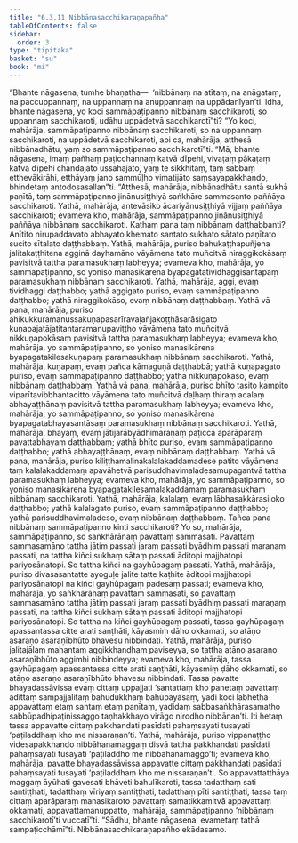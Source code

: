 ```yaml
---
title: "6.3.11 Nibbānasacchikaraṇapañha"
tableOfContents: false
sidebar:
  order: 3
type: "tipitaka"
basket: "su"
book: "mi"
---
```



<DynamicBreadcrumb />

<Division number="200" book="mi" bookNo="28">

<Paragraph number="1359" book="mi">
“Bhante nāgasena, tumhe bhaṇatha—  ‘nibbānaṃ na atītaṃ, na anāgataṃ, na paccuppannaṃ, na uppannaṃ na anuppannaṃ na uppādanīyan’ti. Idha, bhante nāgasena, yo koci sammāpaṭipanno nibbānaṃ sacchikaroti, so uppannaṃ sacchikaroti, udāhu uppādetvā sacchikarotī”ti? “Yo koci, mahārāja, sammāpaṭipanno nibbānaṃ sacchikaroti, so na uppannaṃ sacchikaroti, na uppādetvā sacchikaroti, api ca, mahārāja, atthesā nibbānadhātu, yaṃ so sammāpaṭipanno sacchikarotī”ti.
</Paragraph>

<Paragraph number="1360" book="mi">
“Mā, bhante nāgasena, imaṃ pañhaṃ paṭicchannaṃ katvā dīpehi, vivaṭaṃ pākaṭaṃ katvā dīpehi chandajāto ussāhajāto, yaṃ te sikkhitaṃ, taṃ sabbaṃ etthevākirāhi, etthāyaṃ jano sammūḷho vimatijāto saṃsayapakkhando, bhindetaṃ antodosasallan”ti. “Atthesā, mahārāja, nibbānadhātu santā sukhā paṇītā, taṃ sammāpaṭipanno jinānusiṭṭhiyā saṅkhāre sammasanto paññāya sacchikaroti. Yathā, mahārāja, antevāsiko ācariyānusiṭṭhiyā vijjaṃ paññāya sacchikaroti; evameva kho, mahārāja, sammāpaṭipanno jinānusiṭṭhiyā paññāya nibbānaṃ sacchikaroti.
</Paragraph>

<Paragraph number="1361" book="mi">
Kathaṃ pana taṃ nibbānaṃ daṭṭhabbanti? Anītito nirupaddavato abhayato khemato santato sukhato sātato paṇītato sucito sītalato daṭṭhabbaṃ.
</Paragraph>

<Paragraph number="1362" book="mi">
Yathā, mahārāja, puriso bahukaṭṭhapuñjena jalitakaṭṭhitena agginā dayhamāno vāyāmena tato muñcitvā niraggikokāsaṃ pavisitvā tattha paramasukhaṃ labheyya; evameva kho, mahārāja, yo sammāpaṭipanno, so yoniso manasikārena byapagatatividhaggisantāpaṃ paramasukhaṃ nibbānaṃ sacchikaroti. Yathā, mahārāja, aggi, evaṃ tividhaggi daṭṭhabbo; yathā aggigato puriso, evaṃ sammāpaṭipanno daṭṭhabbo; yathā niraggikokāso, evaṃ nibbānaṃ daṭṭhabbaṃ.
</Paragraph>

<Paragraph number="1363" book="mi">
Yathā vā pana, mahārāja, puriso ahikukkuramanussakuṇapasarīravaḷañjakoṭṭhāsarāsigato kuṇapajaṭājaṭitantaramanupaviṭṭho vāyāmena tato muñcitvā nikkuṇapokāsaṃ pavisitvā tattha paramasukhaṃ labheyya; evameva kho, mahārāja, yo sammāpaṭipanno, so yoniso manasikārena byapagatakilesakuṇapaṃ paramasukhaṃ nibbānaṃ sacchikaroti. Yathā, mahārāja, kuṇapaṃ, evaṃ pañca kāmaguṇā daṭṭhabbā; yathā kuṇapagato puriso, evaṃ sammāpaṭipanno daṭṭhabbo; yathā nikkuṇapokāso, evaṃ nibbānaṃ daṭṭhabbaṃ.
</Paragraph>

<Paragraph number="1364" book="mi">
Yathā vā pana, mahārāja, puriso bhīto tasito kampito viparītavibbhantacitto vāyāmena tato muñcitvā daḷhaṃ thiraṃ acalaṃ abhayaṭṭhānaṃ pavisitvā tattha paramasukhaṃ labheyya; evameva kho, mahārāja, yo sammāpaṭipanno, so yoniso manasikārena byapagatabhayasantāsaṃ paramasukhaṃ nibbānaṃ sacchikaroti. Yathā, mahārāja, bhayaṃ, evaṃ jātijarābyādhimaraṇaṃ paṭicca aparāparaṃ pavattabhayaṃ daṭṭhabbaṃ; yathā bhīto puriso, evaṃ sammāpaṭipanno daṭṭhabbo; yathā abhayaṭṭhānaṃ, evaṃ nibbānaṃ daṭṭhabbaṃ.
</Paragraph>

<Paragraph number="1365" book="mi">
Yathā vā pana, mahārāja, puriso kiliṭṭhamalinakalalakaddamadese patito vāyāmena taṃ kalalakaddamaṃ apavāhetvā parisuddhavimaladesamupagantvā tattha paramasukhaṃ labheyya; evameva kho, mahārāja, yo sammāpaṭipanno, so yoniso manasikārena byapagatakilesamalakaddamaṃ paramasukhaṃ nibbānaṃ sacchikaroti. Yathā, mahārāja, kalalaṃ, evaṃ lābhasakkārasiloko daṭṭhabbo; yathā kalalagato puriso, evaṃ sammāpaṭipanno daṭṭhabbo; yathā parisuddhavimaladeso, evaṃ nibbānaṃ daṭṭhabbaṃ.
</Paragraph>

<Paragraph number="1366" book="mi">
Tañca pana nibbānaṃ sammāpaṭipanno kinti sacchikaroti? Yo so, mahārāja, sammāpaṭipanno, so saṅkhārānaṃ pavattaṃ sammasati. Pavattaṃ sammasamāno tattha jātiṃ passati jaraṃ passati byādhiṃ passati maraṇaṃ passati, na tattha kiñci sukhaṃ sātaṃ passati āditopi majjhatopi pariyosānatopi. So tattha kiñci na gayhūpagaṃ passati. Yathā, mahārāja, puriso divasasantatte ayoguḷe jalite tatte kaṭhite āditopi majjhatopi pariyosānatopi na kiñci gayhūpagaṃ padesaṃ passati; evameva kho, mahārāja, yo saṅkhārānaṃ pavattaṃ sammasati, so pavattaṃ sammasamāno tattha jātiṃ passati jaraṃ passati byādhiṃ passati maraṇaṃ passati, na tattha kiñci sukhaṃ sātaṃ passati āditopi majjhatopi pariyosānatopi. So tattha na kiñci gayhūpagaṃ passati, tassa gayhūpagaṃ apassantassa citte arati saṇṭhāti, kāyasmiṃ ḍāho okkamati, so atāṇo asaraṇo asaraṇībhūto bhavesu nibbindati.
</Paragraph>

<Paragraph number="1367" book="mi">
Yathā, mahārāja, puriso jalitajālaṃ mahantaṃ aggikkhandhaṃ paviseyya, so tattha atāṇo asaraṇo asaraṇībhūto aggimhi nibbindeyya; evameva kho, mahārāja, tassa gayhūpagaṃ apassantassa citte arati saṇṭhāti, kāyasmiṃ ḍāho okkamati, so atāṇo asaraṇo asaraṇībhūto bhavesu nibbindati.
</Paragraph>

<Paragraph number="1368" book="mi">
Tassa pavatte bhayadassāvissa evaṃ cittaṃ uppajjati ‘santattaṃ kho panetaṃ pavattaṃ ādittaṃ sampajjalitaṃ bahudukkhaṃ bahūpāyāsaṃ, yadi koci labhetha appavattaṃ etaṃ santaṃ etaṃ paṇītaṃ, yadidaṃ sabbasaṅkhārasamatho sabbūpadhipaṭinissaggo taṇhakkhayo virāgo nirodho nibbānan’ti. Iti hetaṃ tassa appavatte cittaṃ pakkhandati pasīdati pahaṃsayati tusayati ‘paṭiladdhaṃ kho me nissaraṇan’ti.
</Paragraph>

<Paragraph number="1369" book="mi">
Yathā, mahārāja, puriso vippanaṭṭho videsapakkhando nibbāhanamaggaṃ disvā tattha pakkhandati pasīdati pahaṃsayati tusayati ‘paṭiladdho me nibbāhanamaggo’ti; evameva kho, mahārāja, pavatte bhayadassāvissa appavatte cittaṃ pakkhandati pasīdati pahaṃsayati tusayati ‘paṭiladdhaṃ kho me nissaraṇan’ti.
</Paragraph>

<Paragraph number="1370" book="mi">
So appavattatthāya maggaṃ āyūhati gavesati bhāveti bahulīkaroti, tassa tadatthaṃ sati santiṭṭhati, tadatthaṃ vīriyaṃ santiṭṭhati, tadatthaṃ pīti santiṭṭhati, tassa taṃ cittaṃ aparāparaṃ manasikaroto pavattaṃ samatikkamitvā appavattaṃ okkamati, appavattamanuppatto, mahārāja, sammāpaṭipanno ‘nibbānaṃ sacchikarotī’ti vuccatī”ti. “Sādhu, bhante nāgasena, evametaṃ tathā sampaṭicchāmī”ti.

</Paragraph>
</Division>

<Paragraph number="1371" type="center" book="mi">
Nibbānasacchikaraṇapañho ekādasamo.
</Paragraph>